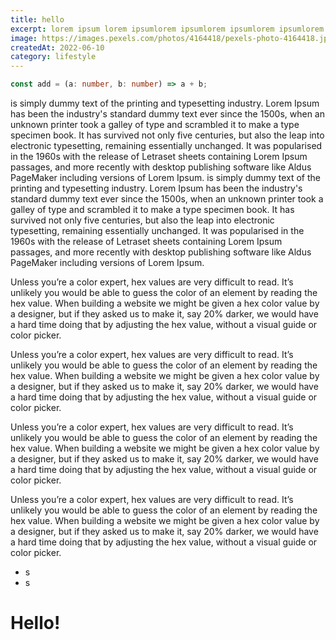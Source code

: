 ```yaml
---
title: hello
excerpt: lorem ipsum lorem ipsumlorem ipsumlorem ipsumlorem ipsumlorem ipsum
image: https://images.pexels.com/photos/4164418/pexels-photo-4164418.jpeg
createdAt: 2022-06-10
category: lifestyle
---
```


```ts
const add = (a: number, b: number) => a + b;
```

is simply dummy text of the printing and typesetting industry. Lorem Ipsum has been the industry's standard dummy text ever since the 1500s, when an unknown printer took a galley of type and scrambled it to make a type specimen book. It has survived not only five centuries, but also the leap into electronic typesetting, remaining essentially unchanged. It was popularised in the 1960s with the release of Letraset sheets containing Lorem Ipsum passages, and more recently with desktop publishing software like Aldus PageMaker including versions of Lorem Ipsum.
is simply dummy text of the printing and typesetting industry. Lorem Ipsum has been the industry's standard dummy text ever since the 1500s, when an unknown printer took a galley of type and scrambled it to make a type specimen book. It has survived not only five centuries, but also the leap into electronic typesetting, remaining essentially unchanged. It was popularised in the 1960s with the release of Letraset sheets containing Lorem Ipsum passages, and more recently with desktop publishing software like Aldus PageMaker including versions of Lorem Ipsum.

Unless you’re a color expert, hex values are very difficult to read. It’s unlikely you would be able to guess the color of an element by reading the hex value. When building a website we might be given a hex color value by a designer, but if they asked us to make it, say 20% darker, we would have a hard time doing that by adjusting the hex value, without a visual guide or color picker.

Unless you’re a color expert, hex values are very difficult to read. It’s unlikely you would be able to guess the color of an element by reading the hex value. When building a website we might be given a hex color value by a designer, but if they asked us to make it, say 20% darker, we would have a hard time doing that by adjusting the hex value, without a visual guide or color picker.

Unless you’re a color expert, hex values are very difficult to read. It’s unlikely you would be able to guess the color of an element by reading the hex value. When building a website we might be given a hex color value by a designer, but if they asked us to make it, say 20% darker, we would have a hard time doing that by adjusting the hex value, without a visual guide or color picker.

Unless you’re a color expert, hex values are very difficult to read. It’s unlikely you would be able to guess the color of an element by reading the hex value. When building a website we might be given a hex color value by a designer, but if they asked us to make it, say 20% darker, we would have a hard time doing that by adjusting the hex value, without a visual guide or color picker.

- s
- s

# Hello!
